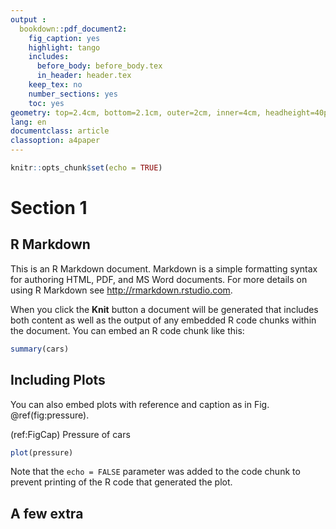 ```yaml
---
output :
  bookdown::pdf_document2:
    fig_caption: yes
    highlight: tango
    includes:
      before_body: before_body.tex
      in_header: header.tex
    keep_tex: no
    number_sections: yes
    toc: yes
geometry: top=2.4cm, bottom=2.1cm, outer=2cm, inner=4cm, headheight=40pt
lang: en
documentclass: article
classoption: a4paper
---
```


```r
knitr::opts_chunk$set(echo = TRUE)
```

# Section 1
## R Markdown

This is an R Markdown document. Markdown is a simple formatting syntax for authoring HTML, PDF, and MS Word documents. For more details on using R Markdown see <http://rmarkdown.rstudio.com>.

When you click the **Knit** button a document will be generated that includes both content as well as the output of any embedded R code chunks within the document. You can embed an R code chunk like this:

```r
summary(cars)
```

## Including Plots

You can also embed plots with reference and caption as in Fig. \@ref(fig:pressure).

(ref:FigCap) Pressure of cars  

```r
plot(pressure)
```

Note that the `echo = FALSE` parameter was added to the code chunk to prevent printing of the R code that generated the plot.

## A few extra

\majorstylecolor{\textbackslash majorstylecolor\{Text with same color as main title\}}  
\urlstylecolor{\textbackslash urlstylecolor\{Text with same color as url\}}  
\sectionstylecolor{\textbackslash sectionstylecolor\{Text with same color as section title\}}  
\keyword{\textbackslash keyword\{To put some word in darkred\}}  
\advert{\textbackslash advert\{To put some words in orange and italic\}}
